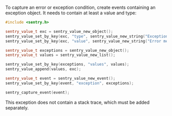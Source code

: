To capture an error or exception condition, create events containing an
exception object. It needs to contain at least a value and type:

```cpp
#include <sentry.h>

sentry_value_t exc = sentry_value_new_object();
sentry_value_set_by_key(exc, "type", sentry_value_new_string("Exception"));
sentry_value_set_by_key(exc, "value", sentry_value_new_string("Error message."));

sentry_value_t exceptions = sentry_value_new_object();
sentry_value_t values = sentry_value_new_list();

sentry_value_set_by_key(exceptions, "values", values);
sentry_value_append(values, exc);

sentry_value_t event = sentry_value_new_event();
sentry_value_set_by_key(event, "exception", exceptions);

sentry_capture_event(event);
```

This exception does not contain a stack trace, which must be added separately.
